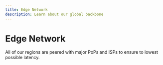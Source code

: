 ```yaml
---
title: Edge Network
description: Learn about our global backbone
---
```


# Edge Network

All of our regions are peered with major PoPs and ISPs to ensure to lowest possible latency.
